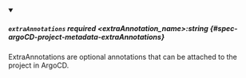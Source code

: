 
<details className="config-field" data-expandable="false" open>
<summary>

##### `extraAnnotations` <span className="config-field-required" data-required="false">required</span> <span className="config-field-type">&lt;extraAnnotation_name&gt;:string</span> <span className="config-field-default"></span> <span className="config-field-enum"></span> {#spec-argoCD-project-metadata-extraAnnotations}

ExtraAnnotations are optional annotations that can be attached to the project in ArgoCD.

</summary>



</details>
